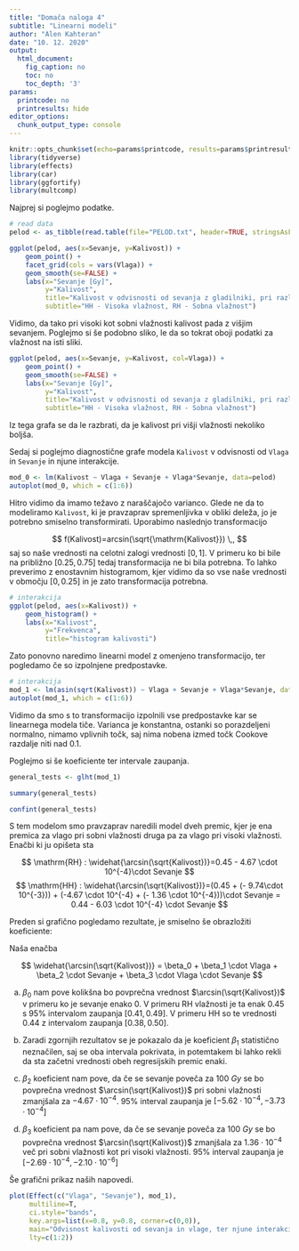 ```yaml
---
title: "Domača naloga 4"
subtitle: "Linearni modeli"
author: "Alen Kahteran"
date: "10. 12. 2020"
output:
  html_document:
    fig_caption: no
    toc: no
    toc_depth: '3'
params:
  printcode: no
  printresults: hide
editor_options:
  chunk_output_type: console
---
```


```r
knitr::opts_chunk$set(echo=params$printcode, results=params$printresults, warning=FALSE, message=FALSE)
library(tidyverse)
library(effects)
library(car)
library(ggfortify)
library(multcomp)
```

Najprej si poglejmo podatke.

```r
# read data
pelod <- as_tibble(read.table(file="PELOD.txt", header=TRUE, stringsAsFactors=TRUE))

ggplot(pelod, aes(x=Sevanje, y=Kalivost)) +
    geom_point() +
    facet_grid(cols = vars(Vlaga)) +
    geom_smooth(se=FALSE) +
    labs(x="Sevanje [Gy]",
         y="Kalivost",
         title="Kalivost v odvisnosti od sevanja z gladilniki, pri različni vlažnosti",
         subtitle="HH - Visoka vlažnost, RH - Sobna vlažnost")
```

Vidimo, da tako pri visoki kot sobni vlažnosti kalivost pada z višjim sevanjem. Poglejmo si še podobno sliko, le da so tokrat oboji podatki za vlažnost na isti sliki.

```r
ggplot(pelod, aes(x=Sevanje, y=Kalivost, col=Vlaga)) +
    geom_point() +
    geom_smooth(se=FALSE) +
    labs(x="Sevanje [Gy]",
         y="Kalivost",
         title="Kalivost v odvisnosti od sevanja z gladilniki, pri različni vlažnosti",
         subtitle="HH - Visoka vlažnost, RH - Sobna vlažnost")
```

Iz tega grafa se da le razbrati, da je kalivost pri višji vlažnosti nekoliko boljša.

Sedaj si poglejmo diagnostične grafe modela `Kalivost` v odvisnosti od `Vlaga` in `Sevanje` in njune interakcije. 

```r
mod_0 <- lm(Kalivost ~ Vlaga + Sevanje + Vlaga*Sevanje, data=pelod)
autoplot(mod_0, which = c(1:6))
```

Hitro vidimo da imamo težavo z naraščajočo varianco. Glede ne da to modeliramo `Kalivost`, ki je pravzaprav spremenljivka v obliki deleža, jo je potrebno smiselno transformirati. Uporabimo naslednjo transformacijo 

$$
f(Kalivost)=arcsin(\sqrt{\mathrm{Kalivost}}) \,,
$$
saj so naše vrednosti na celotni zalogi vrednosti $[0,1]$. V primeru ko bi bile na približno $[0.25, 0.75]$ tedaj transformacija ne bi bila potrebna. To lahko preverimo z enostavnim histogramom, kjer vidimo da so vse naše vrednosti v območju $[0, 0.25]$ in je zato transformacija potrebna.

```r
# interakcija
ggplot(pelod, aes(x=Kalivost)) +
    geom_histogram() +
    labs(x="Kalivost",
         y="Frekvenca",
         title="histogram kalivosti")
```

Zato ponovno naredimo linearni model z omenjeno transformacijo, ter pogledamo če so izpolnjene predpostavke.

```r
# interakcija
mod_1 <- lm(asin(sqrt(Kalivost)) ~ Vlaga + Sevanje + Vlaga*Sevanje, data=pelod)
autoplot(mod_1, which = c(1:6))
```

Vidimo da smo s to transformacijo izpolnili vse predpostavke kar se linearnega modela tiče. Varianca je konstantna, ostanki so porazdeljeni normalno, nimamo vplivnih točk, saj nima nobena izmed točk Cookove razdalje niti nad $0.1$.

Poglejmo si še koeficiente ter intervale zaupanja.

```r
general_tests <- glht(mod_1)

summary(general_tests)

confint(general_tests)
```

S tem modelom smo pravzaprav naredili model dveh premic, kjer je ena premica za vlago pri sobni vlažnosti druga pa za vlago pri visoki vlažnosti. Enačbi ki ju opišeta sta

$$
\mathrm{RH} : \widehat{\arcsin(\sqrt{Kalivost})}=0.45 - 4.67 \cdot 10^{-4}\cdot Sevanje
$$
$$
\mathrm{HH} : \widehat{\arcsin(\sqrt{Kalivost})}=(0.45 + (- 9.74\cdot 10^{-3})) + (-4.67 \cdot 10^{-4} + (- 1.36 \cdot 10^{-4}))\cdot Sevanje = 0.44 - 6.03  \cdot 10^{-4} \cdot Sevanje
$$

Preden si grafično pogledamo rezultate, je smiselno še obrazložiti koeficiente:

Naša enačba

$$
\widehat{\arcsin(\sqrt{Kalivost})} = \beta_0 + \beta_1 \cdot Vlaga + \beta_2 \cdot Sevanje + \beta_3 \cdot Vlaga \cdot Sevanje
$$

a) $\beta_0$ nam pove kolikšna bo povprečna vrednost $\arcsin(\sqrt{Kalivost})$ v primeru ko je sevanje enako $0$. V primeru RH vlažnosti je ta enak $0.45$ s 95% intervalom zaupanja $[0.41, 0.49]$. V primeru HH so te vrednosti $0.44$ z intervalom zaupanja $[0.38, 0.50]$.

b) Zaradi zgornjih rezultatov se je pokazalo da je koeficient $\beta_1$ statistično neznačilen, saj se oba intervala pokrivata, in potemtakem bi lahko rekli da sta začetni vrednosti obeh regresijskih premic enaki.

c) $\beta_2$ koeficient nam pove, da če se sevanje poveča za $100\ Gy$ se bo povprečna vrednost $\arcsin(\sqrt{Kalivost})$ pri sobni vlažnosti zmanjšala za $-4.67\cdot 10^{-4}$. $95\%$ interval zaupanja je $[-5.62\cdot 10^{-4}, -3.73\cdot 10^{-4}]$

d) $\beta_3$ koeficient pa nam pove, da če se sevanje poveča za $100\ Gy$ se bo povprečna vrednost $\arcsin(\sqrt{Kalivost})$ zmanjšala za $1.36 \cdot 10^{-4}$ več pri sobni vlažnosti kot pri visoki vlažnosti. $95\%$ interval zaupanja je $[-2.69\cdot 10^{-4}, -2.10\cdot 10^{-6}]$

Še grafični prikaz naših napovedi.

```r
plot(Effect(c("Vlaga", "Sevanje"), mod_1), 
     multiline=T, 
     ci.style="bands", 
     key.args=list(x=0.8, y=0.8, corner=c(0,0)), 
     main="Odvisnost kalivosti od sevanja in vlage, ter njune interakcije\n RH: Sobna vlaznost, HH: Visoka vlaznost",
     lty=c(1:2))
```

